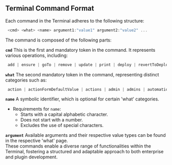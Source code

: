 ## Terminal Command Format

Each command in the Terminal adheres to the following structure:
```js filename="type"
 <cmd> <what> <name> argument1:"value1" argument2:"value2" ...
```

The command is composed of the following parts:

 **`cmd`** This is the first and mandatory token in the command. It represents various operations, including:
```js filename="type"
 add | ensure | goTo | remove | update | print | deploy | revertToDeploy | fromStore | invite | inviteAll | activate | deActivate | ensureSelf
```

 **`what`** The second mandatory token in the command, representing distinct categories such as:
```js filename="type"
 action | actionFormDefaultValue | actions | admin | admins | automation | automationEvent | automationStep | automationStepFormula | automations | deeplink | deeplinkProp | deeplinks | deployConfig | deployEntPlugin | deployEntPluginConfigFormValue | deployVar | driveSettings | driveSheet | driveSheets | entPlugin | entPlugins | enterprise | field | fieldPermission | fieldProp | fieldRefOverlayLayoutCardItem | fieldRefOverlayLayoutListItem | follower | followers | form | formFormula | formLayoutContent | formLayoutFooter | formLayoutHeader | formLayoutWatermark | formMenu | formPermission | formProp | formVisibilityAction | formVisibilityCondition | formVisibilityRule | forms | gotoCtx | grid | gridLayout | gridLayoutCardItem | gridLayoutListItem | gridLayoutTableFooter | gridLayoutTableHeader | gridMenu | gridMenuRow | gridPermission | gridProp | group | groupPermission | groups | plugin | pluginApi | pluginResource | prompt | prompts | report | reports | role | roles | section | sectionMenu | sectionPermission | sectionProp | spreadsheet | spreadsheetLayout | spreadsheetLayoutCardItem | spreadsheetLayoutListItem | spreadsheetPartition | spreadsheetPermission | spreadsheetPermissionForwardGroups | spreadsheetPermissionForwardRoles | spreadsheets | translation | translations | user | users | validations | varMapOfTextKeyValue | varMappingField | varMappingGrid | variable | variables
```

 **`name`**  A symbolic identifier, which is optional for certain 'what' categories.
  - Requirements for `name`: 
    - Starts with a capital alphabetic character.
    - Does not start with a number.
    - Excludes the use of special characters.

    
  **`argument`**  Available arguments and their respective value types can be found in the respective 'what' page.
  <br/>
  These commands enable a diverse range of functionalities within the Terminal, fostering a structured and adaptable approach to both enterprise and plugin development.
